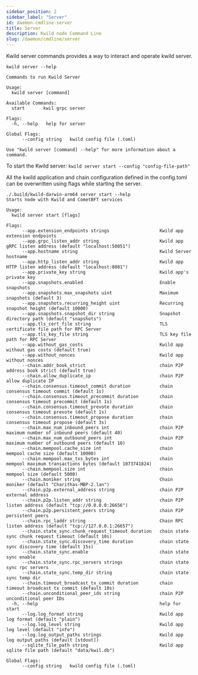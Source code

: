 ```yaml
---
sidebar_position: 2
sidebar_label: "Server"
id: daemon-cmdline-server
title: Server
description: Kwild node Command Line
slug: /daemon/cmdline/server
---
```


Kwild server commands provides a way to interact and operate kwild server.
```
kwild server --help

Commands to run Kwild Server

Usage:
  kwild server [command]

Available Commands:
  start       kwil grpc server

Flags:
  -h, --help   help for server

Global Flags:
      --config string   kwild config file (.toml)

Use "kwild server [command] --help" for more information about a command.
```



To start the Kwild server:
`kwild server start --config "config-file-path"`

All the kwild application and chain configuration defined in the config.toml can be overwritten using flags while starting the server. 

```
./.build/kwild-darwin-arm64 server start --help
Starts node with Kwild and CometBFT services

Usage:
  kwild server start [flags]

Flags:
      --app.extension_endpoints strings                   Kwild app extension endpoints
      --app.grpc_listen_addr string                       Kwild app gRPC listen address (default "localhost:50051")
      --app.hostname string                               Kwild Server hostname
      --app.http_listen_addr string                       Kwild app HTTP listen address (default "localhost:8081")
      --app.private_key string                            Kwild app's private key
      --app.snapshots.enabled                             Enable snapshots
      --app.snapshots.max_snapshots uint                  Maximum snapshots (default 3)
      --app.snapshots.recurring_height uint               Recurring snapshot height (default 10000)
      --app.snapshots.snapshot_dir string                 Snapshot directory path (default "snapshots")
      --app.tls_cert_file string                          TLS certificate file path for RPC Server
      --app.tls_key_file string                           TLS key file path for RPC Server
      --app.without_gas_costs                             Kwild app without gas costs (default true)
      --app.without_nonces                                Kwild app without nonces
      --chain.addr_book_strict                            chain P2P address book strict (default true)
      --chain.allow_duplicate_ip                          chain P2P allow duplicate IP
      --chain.consensus.timeout_commit duration           chain consensus timeout commit (default 1s)
      --chain.consensus.timeout_precommit duration        chain consensus timeout precommit (default 1s)
      --chain.consensus.timeout_prevote duration          chain consensus timeout prevote (default 1s)
      --chain.consensus.timeout_propose duration          chain consensus timeout propose (default 3s)
      --chain.max_num_inbound_peers int                   chain P2P maximum number of inbound peers (default 40)
      --chain.max_num_outbound_peers int                  chain P2P maximum number of outbound peers (default 10)
      --chain.mempool.cache_size int                      chain mempool cache size (default 10000)
      --chain.mempool.max_txs_bytes int                   chain mempool maximum transactions bytes (default 1073741824)
      --chain.mempool.size int                            chain mempool size (default 5000)
      --chain.moniker string                              Chain moniker (default "Charithas-MBP-2.lan")
      --chain.p2p.external_address string                 chain P2P external address
      --chain.p2p.listen_addr string                      chain P2P listen address (default "tcp://0.0.0.0:26656")
      --chain.p2p.persistent_peers string                 chain P2P persistent peers
      --chain.rpc_laddr string                            Chain RPC listen address (default "tcp://127.0.0.1:26657")
      --chain.state_sync.chunk_request_timeout duration   chain state sync chunk request timeout (default 10s)
      --chain.state_sync.discovery_time duration          chain state sync discovery time (default 15s)
      --chain.state_sync.enable                           chain state sync enable
      --chain.state_sync.rpc_servers strings              chain state sync rpc servers
      --chain.state_sync.temp_dir string                  chain state sync temp dir
      --chain.timeout_broadcast_tx_commit duration        chain timeout broadcast tx commit (default 10s)
      --chain.unconditional_peer_ids string               chain P2P unconditional peer IDs
  -h, --help                                              help for start
      --log.log_format string                             Kwild app log format (default "plain")
      --log.log_level string                              Kwild app log level (default "info")
      --log.log_output_paths strings                      Kwild app log output paths (default [stdout])
      --sqlite_file_path string                           Kwild app sqlite file path (default "data/kwil.db")

Global Flags:
      --config string   kwild config file (.toml)
```
